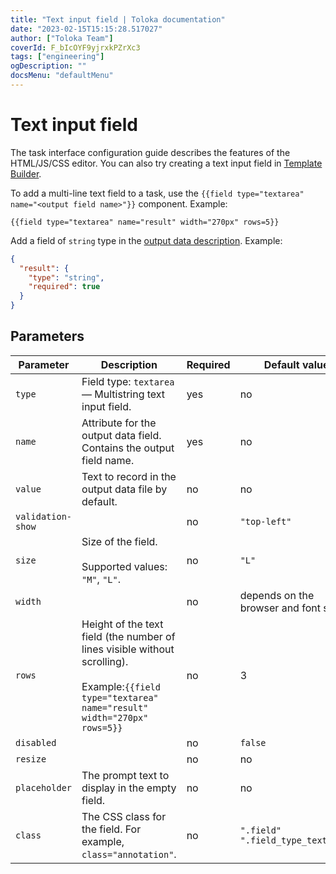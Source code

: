 ```yaml
---
title: "Text input field | Toloka documentation"
date: "2023-02-15T15:15:28.517027"
author: ["Toloka Team"]
coverId: F_bIcOYF9yjrxkPZrXc3
tags: ["engineering"]
ogDescription: ""
docsMenu: "defaultMenu"
---
```



# Text input field

<Note mode="note" title="Note">

The task interface configuration guide describes the features of the HTML/JS/CSS editor. You can also try creating a text input field in [Template Builder](/docs/template-builder/reference/field.textarea).

</Note>

To add a multi-line text field to a task, use the `{{field type="textarea" name="<output field name>"}}` component. Example:

```plaintext
{{field type="textarea" name="result" width="270px" rows=5}}
```

Add a field of `string` type in the [output data description](/docs/guide/incoming). Example:

```json
{
  "result": {
    "type": "string",
    "required": true
  }
}
```

## Parameters

**Parameter**|**Description**|**Required**|**Default value**
----- | ----- | ----- | -----
`type`| Field type: `textarea` — Multistring text input field. | yes | no
`name`| Attribute for the output data field. Contains the output field name. | yes | no
`value`| Text to record in the output data file by default. | no | no
`validation-show`| <TextTable1/>| no | `"top-left"`
`size`| Size of the field.<br/><br/>Supported values: `"M"`, `"L"`. | no | `"L"`
`width`| <TextTable2/>| no | depends on the browser and font size
`rows`| Height of the text field (the number of lines visible without scrolling).<br/><br/>Example:`{{field type="textarea" name="result" width="270px" rows=5}}`| no | 3
`disabled`| <TextTable3/>| no | `false`
`resize`| <TextTable4/>| no | no
`placeholder`| The prompt text to display in the empty field. | no | no
`class`| The CSS class for the field. For example, `class="annotation"`. | no | `".field" ".field_type_textarea"`

<ContactGuideSupport/>
